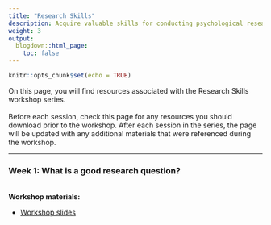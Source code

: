 ```yaml
---
title: "Research Skills"
description: Acquire valuable skills for conducting psychological research, from conducting literature reviews to developing your research question(s) to sharing your results with peers.
weight: 3
output:
  blogdown::html_page:
    toc: false
---
```


```r
knitr::opts_chunk$set(echo = TRUE)
```

On this page, you will find resources associated with the Research Skills workshop series.
<br><br>
Before each session, check this page for any resources you should download prior to the workshop. After each session in the series, the page will be updated with any additional materials that were referenced during the workshop.

<hr>

### Week 1: What is a good research question?
<br>
**Workshop materials:**
<ul>
<li><a href="/workshop_files/2022/research-skills/GoodResearchQuestion.pdf" download>Workshop slides</a>
</ul>